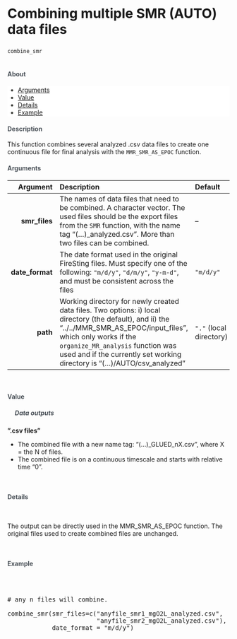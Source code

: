 

<div class="page-header">
  <h2 style="font-size: 30px; text-align:left;">Combining multiple SMR (AUTO) data files</h2>
</div>


`combine_smr`
<br>
<br>

<h4 style="color:#495057; font-weight: bold;  text-align: left">About</h4>
<ul class="breadcrumb" style="background-color:#fff; border:none; color:#3e3f3a">
  <li><a href="#Arguments">Arguments</a></li>
  <li><a href="#Value">Value</a></li>
  <li><a href="#Details">Details</a></li>
  <li><a href="#Example">Example</a></li>
</ul>


<h4 style="color:#495057; font-weight: bold;  text-align: left">Description</h4>

This function combines several analyzed .csv data files to create one continuous file for final analysis with the `MMR_SMR_AS_EPOC` function. 

<h4><a style="color:#495057; font-weight: bold;  text-align: left" name="Arguments">Arguments</a></h4>

  Argument       | Description | Default
---: | :------------- | :---
**smr_files**   | The names of data files that need to be combined. A character vector. The used files should be the export files from the `SMR` function, with the name tag “(…)_analyzed.csv”. More than two files can be combined. | --
**date_format** | The date format used in the original FireSting files. Must specify one of the following: `"m/d/y"`, `"d/m/y"`, `"y-m-d"`, and must be consistent across the files | `"m/d/y"`
**path**        | Working directory for newly created data files. Two options: i) local directory (the default), and ii) the “../../MMR_SMR_AS_EPOC/input_files”, which only works if the `organize_MR_analysis` function was used and if the currently set working directory is “(…)/AUTO/csv_analyzed”   | `"."` (local directory)

<br><h4><a name="Value" style="color:#495057; font-weight: bold;  text-align: left">Value</a></h4>

<h5 style="color:#495057; font-weight: bold;  text-align: left; text-indent:+10px;"><i class="fas fa-ellipsis-h"></i>&nbsp; Data outputs</h5>

**”.csv files”**

  - The combined file with a new name tag: "(…)_GLUED_nX.csv", where X = the N of files. 
  - The combined file is on a continuous timescale and starts with relative time “0”.

<br><h4><a name="Details" style="color:#495057; font-weight: bold;  text-align: left">Details</a></h4> <br>

The output can be directly used in the MMR_SMR_AS_EPOC function. The original files used to create combined files are unchanged.

<br><h4><a name="Example" style="color:#495057; font-weight: bold;  text-align: left">Example</a></h4> <br>

<pre class = "sourceCode yaml"> 
# any n files will combine. 

combine_smr(smr_files=c("anyfile_smr1_mgO2L_analyzed.csv",
                        "anyfile_smr2_mgO2L_analyzed.csv"),
            date_format = "m/d/y")
</pre>








